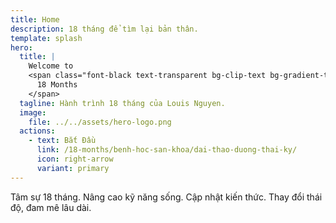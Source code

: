 ```yaml
---
title: Home
description: 18 tháng để tìm lại bản thân.
template: splash
hero:
  title: |
    Welcome to
    <span class="font-black text-transparent bg-clip-text bg-gradient-to-b from-accent-700 to-accent-400 dark:from-accent-500 dark:to-accent-200">
      18 Months
    </span>
  tagline: Hành trình 18 tháng của Louis Nguyen.
  image:
    file: ../../assets/hero-logo.png
  actions:
    - text: Bắt Đầu
      link: /18-months/benh-hoc-san-khoa/dai-thao-duong-thai-ky/
      icon: right-arrow
      variant: primary
---
```



<CardGrid stagger>
  <Card title="18 Months" icon="pencil">
    Tâm sự 18 tháng.
  </Card>
  <Card title="Kỹ Năng" icon="document">
    Nâng cao kỹ năng sống.
  </Card>
  <Card title="Kiến Thức" icon="open-book">
    Cập nhật kiến thức.
  </Card>
  <Card title="Thái Độ" icon="translate">
    Thay đổi thái độ, đam mê lâu dài.
  </Card>
</CardGrid>
